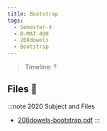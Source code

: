 ```yaml
---
title: Bootstrap
tags:
  - Semester-4
  - B-MAT-400
  - 208dowels
  - Bootstrap
---
```

> Timeline: ?


## Files 📂

:::note 2020 Subject and Files
- [208dowels-bootstrap.pdf](https://github.com/Studio-17/Epitech-Subjects/raw/main/Semester-4/B-MAT-400/208dowels/Bootstrap/208dowels-bootstrap.pdf)
:::

